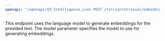 ```yaml
---
openapi: "/openapi/IO_Intelligence.json POST /r2r/v3/retrieval/embedding"
---
```


This endpoint uses the language model to generate embeddings for the provided text. The model parameter specifies the model to use for generating embeddings.
